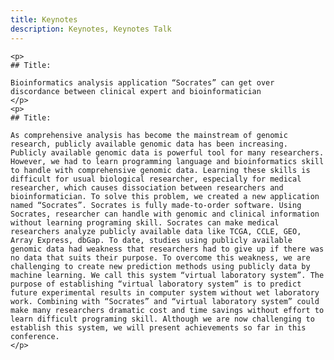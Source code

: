 ---
title: Keynotes
description: Keynotes, Keynotes Talk
---

<Accordion>
  <AccordionItem title="Dr. Fei Wang, Associate Professor at Weill Cornell Medicine, Cornell University, USA.">
  </AccordionItem>

  <AccordionItem title="Dr. Shigeo Yamaguchi, Assistant Professor at School of Medicine, Keio University, Japan.">
    
    <p>
    ## Title: 

    Bioinformatics analysis application “Socrates” can get over discordance between clinical expert and bioinformatician
    </p>
    <p>
    ## Title: 
    
    As comprehensive analysis has become the mainstream of genomic research, publicly available genomic data has been increasing. Publicly available genomic data is powerful tool for many researchers. However, we had to learn programming language and bioinformatics skill to handle with comprehensive genomic data. Learning these skills is difficult for usual biological researcher, especially for medical researcher, which causes dissociation between researchers and bioinformatician. To solve this problem, we created a new application named “Socrates”. Socrates is fully made-to-order software. Using Socrates, researcher can handle with genomic and clinical information without learning programing skill. Socrates can make medical researchers analyze publicly available data like TCGA, CCLE, GEO, Array Express, dbGap. To date, studies using publicly available genomic data had weakness that researchers had to give up if there was no data that suits their purpose. To overcome this weakness, we are challenging to create new prediction methods using publicly data by machine learning. We call this system “virtual laboratory system”. The purpose of establishing “virtual laboratory system” is to predict future experimental results in computer system without wet laboratory work. Combining with “Socrates” and “virtual laboratory system” could make many researchers dramatic cost and time savings without effort to learn difficult programing skill. Although we are now challenging to establish this system, we will present achievements so far in this conference.
    </p>

  </AccordionItem>
</Accordion>